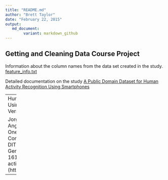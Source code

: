```yaml
---
title: "README.md"
author: "Brett Taylor"
date: "February 22, 2015"
output:  
   md_document:
        variant: markdown_github
---
```

## Getting and Cleaning Data Course Project

Information about the column names from the data set created in the study.  
[feature_info.txt][doc1]  

Detailed documentation on the study [A Public Domain Dataset for Human Activity Recognition Using Smartphones][doc2]  


  
 

----
Human Activity Recognition Using Smartphones Dataset  
Version 1.0  


Jorge L. Reyes-Ortiz, Davide Anguita, Alessandro Ghio, Luca Oneto.  
Smartlab - Non Linear Complex Systems Laboratory  
DITEN - Universit? degli Studi di Genova.  
Via Opera Pia 11A, I-16145, Genoa, Italy.  
activityrecognition@smartlab.ws  
(http://www.smartlab.ws)   
------ 

[doc1]: data/UCI-HAR/feature_info.txt  "Describes the feature names that were collected in the original study"

[doc2]: https://www.elen.ucl.ac.be/Proceedings/esann/esannpdf/es2013-84.pdf "A Public Domain Dataset for Human Activity Recognition Using Smartphones"  
